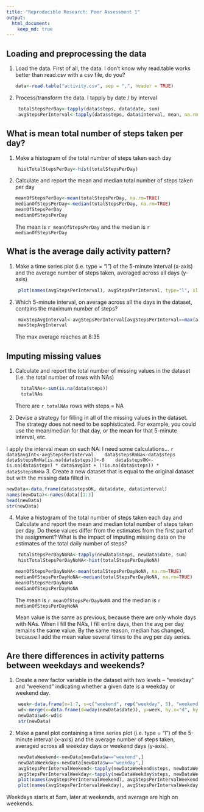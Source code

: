 ```yaml
---
title: "Reproducible Research: Peer Assessment 1"
output: 
  html_document:
    keep_md: true
---
```


## Loading and preprocessing the data
1. Load the data. First of all, the data. I don't know why read.table works better than read.csv with a csv file, do you?

   ```r
   data<-read.table("activity.csv", sep = ",", header = TRUE)
   ```

2. Process/transform the data. I tapply by date / by interval
   ```r
    totalStepsPerDay<-tapply(data$steps, data$date, sum) 
    avgStepsPerInterval<-tapply(data$steps, data$interval, mean, na.rm=TRUE) 
   ```
   
## What is mean total number of steps taken per day?

1. Make a histogram of the total number of steps taken each day
   ```r
    histTotalStepsPerDay<-hist(totalStepsPerDay)
   ```


2. Calculate and report the mean and median total number of steps taken per day
   ```r
   meanOfStepsPerDay<-mean(totalStepsPerDay, na.rm=TRUE)
   medianOfStepsPerDay<-median(totalStepsPerDay, na.rm=TRUE)
   meanOfStepsPerDay
   medianOfStepsPerDay
   ```
   The mean is `r meanOfStepsPerDay` and the median is `r medianOfStepsPerDay`

## What is the average daily activity pattern?

1. Make a time series plot (i.e. type = "l") of the 5-minute interval (x-axis) and the average number of steps taken, averaged across all days (y-axis)
   ```r
    plot(names(avgStepsPerInterval), avgStepsPerInterval, type="l", xlab = "Intervals", ylab = "Avg Steps")
   ```
2. Which 5-minute interval, on average across all the days in the dataset, contains the maximum number of steps?
   ```r
    maxStepAvgInterval<-avgStepsPerInterval[avgStepsPerInterval==max(avgStepsPerInterval)]
    maxStepAvgInterval
   ```
  The max average reaches at 8:35


## Imputing missing values
1. Calculate and report the total number of missing values in the dataset (i.e. the total number of rows with NAs)
   ```r
     totalNAs<-sum(is.na(data$steps))
     totalNAs
   ```
   There are  `r totalNAs` rows with steps = NA

2. Devise a strategy for filling in all of the missing values in the dataset. The strategy does not need to be sophisticated. For example, you could use the mean/median for that day, or the mean for that 5-minute interval, etc.

  I apply the interval mean on each NA: I need some calculations...
   ```r
   data$avgInt<-avgStepsPerInterval
   data$stepsRmNa<-data$steps
   data$stepsRmNa[is.na(data$steps)]<-0
   data$stepsOK<-is.na(data$steps) * data$avgInt + (!is.na(data$steps)) * data$stepsRmNa
   ```
3. Create a new dataset that is equal to the original dataset but with the missing data filled in.   

   ```r
   newData<-data.frame(data$stepsOK, data$date, data$interval)
   names(newData)<-names(data)[1:3]
   head(newData)
   str(newData)
   ```
4. Make a histogram of the total number of steps taken each day and Calculate and report the mean and median total number of steps taken per day. Do these values differ from the estimates from the first part of the assignment? What is the impact of imputing missing data on the estimates of the total daily number of steps?

   ```r
    totalStepsPerDayNoNA<-tapply(newData$steps, newData$date, sum) 
    histTotalStepsPerDayNoNA<-hist(totalStepsPerDayNoNA)

   meanOfStepsPerDayNoNA<-mean(totalStepsPerDayNoNA, na.rm=TRUE)
   medianOfStepsPerDayNoNA<-median(totalStepsPerDayNoNA, na.rm=TRUE)
   meanOfStepsPerDayNoNA
   medianOfStepsPerDayNoNA
   ```
   The mean is `r meanOfStepsPerDayNoNA` and the median is `r medianOfStepsPerDayNoNA`
    
    Mean value is the same as previous, because there are only whole days with NAs. When I fill the NA's, I fill entire days, then the avg per day remains the same value. By the same reason, median has changed, because I add the mean value several times to the avg per day series.
    
## Are there differences in activity patterns between weekdays and weekends?

1. Create a new factor variable in the dataset with two levels -- "weekday" and "weekend" indicating whether a given date is a weekday or weekend day.
   ```r
    week<-data.frame(n=1:7, s=c("weekend", rep("weekday", 5), "weekend")) #Weekend are days 1 and 7
    wd<-merge(x=data.frame(d=wday(newData$date)), y=week, by.x="d", by.y="n")
    newData$wd<-wd$s
    str(newData)
   ```

2. Make a panel plot containing a time series plot (i.e. type = "l") of the 5-minute interval (x-axis) and the average number of steps taken, averaged across all weekday days or weekend days (y-axis).
   ```r
    newDataWeekend<-newData[newData$w=="weekend",]
    newDataWeekday<-newData[newData$w=="weekday",]
    avgStepsPerIntervalWeekend<-tapply(newDataWeekend$steps, newDataWeekend$interval, mean, na.rm=TRUE) 
    avgStepsPerIntervalWeekday<-tapply(newDataWeekday$steps, newDataWeekday$interval, mean, na.rm=TRUE) 
    plot(names(avgStepsPerIntervalWeekend), avgStepsPerIntervalWeekend, type="l", xlab = "Intervals", ylab = "Avg Steps")
    plot(names(avgStepsPerIntervalWeekday), avgStepsPerIntervalWeekday, type="l", xlab = "Intervals", ylab = "Avg Steps")
   ```

  Weekdays starts at 5am, later at weekends, and average are high on weekends. 
